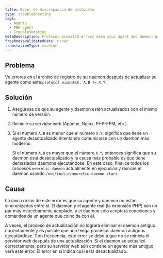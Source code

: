 ```yaml
---
title: Error de discrepancia de protocolo
type: troubleshooting
tags:
  - Agents
  - PHP agent
  - Troubleshooting
metaDescription: Protocol mismatch errors mean your agent and daemon are out of sync. Follow these steps to fix it.
freshnessValidatedDate: never
translationType: machine
---
```


## Problema

Ve errores en el archivo de registro de su daemon después de actualizar su agente como este:`protocol mismatch: A.B != X.Y`.

## Solución

1. Asegúrese de que su agente y daemon estén actualizados con el mismo número de versión.

2. Reinicie su servidor web (Apache, Nginx, PHP-FPM, etc.).

3. Si el número `A.B` es menor que el número `X.Y`, significa que tiene un agente desactualizado intentando comunicarse con un daemon más moderno.

   Si el número `A.B` es mayor que el número `X.Y`, entonces significa que su daemon está desactualizado y la causa más probable es que tiene demasiados daemons ejecutándose. En este caso, finalice todos los procesos `newrelic-daemon` actualmente en ejecución y reinicie el daemon usando `/etc/init.d/newrelic-daemon start`.

## Causa

La única razón de este error es que su agente y daemon no están sincronizados entre sí. El daemon y el agente real (la extensión PHP) son un par muy estrechamente acoplado, y el daemon sólo aceptará conexiones y comandos de un agente que coincida con él.

A veces, el proceso de actualización no logrará eliminar el daemon antiguo correctamente y es posible que aún tenga procesos daemon antiguos ejecutándose. Con frecuencia, este error se debe a que no se reinicia el servidor web después de una actualización. Si el daemon se actualizó correctamente, pero su servidor web aún contiene un agente más antiguo, verá este error. El error en sí indica cuál está desactualizado.
